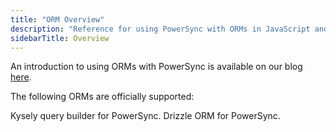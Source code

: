 ```yaml
---
title: "ORM Overview"
description: "Reference for using PowerSync with ORMs in JavaScript and React Native"
sidebarTitle: Overview
---
```


An introduction to using ORMs with PowerSync is available on our blog [here](https://www.powersync.com/blog/using-orms-with-powersync).

The following ORMs are officially supported:

<CardGroup>
  <Card
    title="Kysely"
    href="/client-sdk-references/javascript-web/javascript-orm/kysely"
  >
    Kysely query builder for PowerSync.
  </Card>
  <Card
    title="Drizzle"
    href="/client-sdk-references/javascript-web/javascript-orm/drizzle"
  >
    Drizzle ORM for PowerSync.
  </Card>
</CardGroup>
